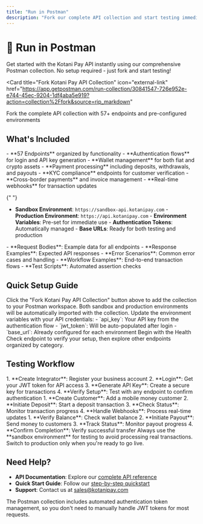 ```yaml
---
title: "Run in Postman"
description: "Fork our complete API collection and start testing immediately"
---
```


# 🚀 Run in Postman

Get started with the Kotani Pay API instantly using our comprehensive Postman collection. No setup required - just fork and start testing!

<Card
  title="Fork Kotani Pay API Collection"
  icon="external-link"
  href="https://app.getpostman.com/run-collection/30841547-726e952e-e744-45ec-9204-1df4aba5e919?action=collection%2Ffork&source=rip_markdown"
>
  Fork the complete API collection with 57+ endpoints and pre-configured
  environments
</Card>

## What's Included

<AccordionGroup>
  <Accordion title="Complete API Coverage" icon="api">
    - **57 Endpoints** organized by functionality
    - **Authentication flows** for login and API key generation
    - **Wallet management** for both fiat and crypto assets
    - **Payment processing** including deposits, withdrawals, and payouts
    - **KYC compliance** endpoints for customer verification
    - **Cross-border payments** and invoice management
    - **Real-time webhooks** for transaction updates
  </Accordion>

{" "}
<Accordion title="Pre-configured Environments" icon="settings">
  - **Sandbox Environment**: `https://sandbox-api.kotanipay.com` - **Production
  Environment**: `https://api.kotanipay.com` - **Environment Variables**:
  Pre-set for immediate use - **Authentication Tokens**: Automatically managed -
  **Base URLs**: Ready for both testing and production
</Accordion>

  <Accordion title="Sample Data & Examples" icon="code">
    - **Request Bodies**: Example data for all endpoints
    - **Response Examples**: Expected API responses
    - **Error Scenarios**: Common error cases and handling
    - **Workflow Examples**: End-to-end transaction flows
    - **Test Scripts**: Automated assertion checks
  </Accordion>
</AccordionGroup>

## Quick Setup Guide

<Steps>
  <Step title="Fork the Collection">
    Click the "Fork Kotani Pay API Collection" button above to add the
    collection to your Postman workspace.
  </Step>

  <Step title="Import Environments">
    Both sandbox and production environments will be automatically imported with
    the collection.
  </Step>

  <Step title="Configure API Keys">
    Update the environment variables with your API credentials: - `api_key`:
    Your API key from the authentication flow - `jwt_token`: Will be
    auto-populated after login - `base_url`: Already configured for each
    environment
  </Step>

  <Step title="Start Testing">
    Begin with the Health Check endpoint to verify your setup, then explore
    other endpoints organized by category.
  </Step>
</Steps>

## Testing Workflow

<Tabs>
  <Tab title="Authentication">
    1. **Create Integrator**: Register your business account 2. **Login**: Get
    your JWT token for API access 3. **Generate API Key**: Create a secure key
    for transactions 4. **Verify Setup**: Test with any endpoint to confirm
    authentication
  </Tab>

  <Tab title="Deposits">
    1. **Create Customer**: Add a mobile money customer 2. **Initiate Deposit**:
    Start a deposit transaction 3. **Check Status**: Monitor transaction
    progress 4. **Handle Webhooks**: Process real-time updates
  </Tab>

  <Tab title="Payouts">
    1. **Verify Balance**: Check wallet balance 2. **Initiate Payout**: Send
    money to customers 3. **Track Status**: Monitor payout progress 4. **Confirm
    Completion**: Verify successful transfer
  </Tab>
</Tabs>

<Warning>
  Always use the **sandbox environment** for testing to avoid processing real
  transactions. Switch to production only when you're ready to go live.
</Warning>

## Need Help?

- **API Documentation**: Explore our [complete API reference](/v3/api-reference/introduction)
- **Quick Start Guide**: Follow our [step-by-step quickstart](/v3/quickstart)
- **Support**: Contact us at sales@kotanipay.com

<Tip>
  The Postman collection includes automated authentication token management, so
  you don't need to manually handle JWT tokens for most requests.
</Tip>
